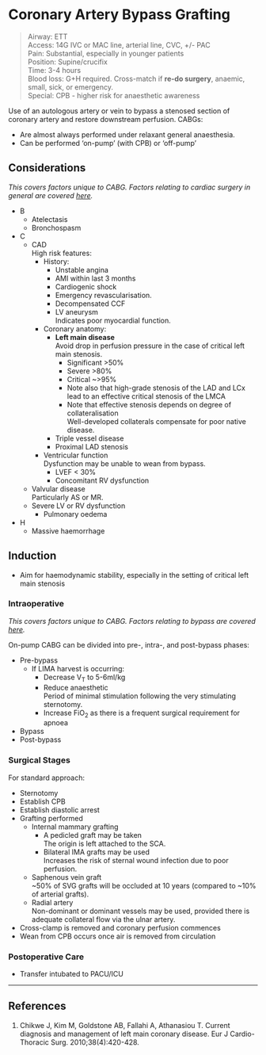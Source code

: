 # Coronary Artery Bypass Grafting


>Airway: ETT <br>
>Access: 14G IVC or MAC line, arterial line, CVC, +/- PAC <br>
>Pain: Substantial, especially in younger patients<br>
>Position: Supine/crucifix <br>
>Time: 3-4 hours  <br>
>Blood loss: G+H required. Cross-match if **re-do surgery**, anaemic, small, sick, or emergency. <br>
>Special: CPB - higher risk for anaesthetic awareness  

Use of an autologous artery or vein to bypass a stenosed section of coronary artery and restore downstream perfusion. CABGs:

* Are almost always performed under relaxant general anaesthesia.
* Can be performed 'on-pump' (with CPB) or 'off-pump'

## Considerations

*This covers factors unique to CABG. Factors relating to cardiac surgery in general are covered [here](/anaesthesia/cardiac/cardiac-principles.md#id).*

* B
	* Atelectasis
	* Bronchospasm
* C
	* CAD  
	High risk features:
		* History:
			* Unstable angina
			* AMI within last 3 months
			* Cardiogenic shock
			* Emergency revascularisation.
			* Decompensated CCF
			* LV aneurysm  
			Indicates poor myocardial function.
		* Coronary anatomy:
			* **Left main disease**  
			Avoid drop in perfusion pressure in the case of critical left main stenosis.
				* Significant >50%
				* Severe >80%
				* Critical ~>95%
				* Note also that high-grade stenosis of the LAD and LCx lead to an effective critical stenosis of the LMCA
				* Note that effective stenosis depends on degree of collateralisation   
				Well-developed collaterals compensate for poor native disease.
			* Triple vessel disease
			* Proximal LAD stenosis
		* Ventricular function  
		Dysfunction may be unable to wean from bypass.
			* LVEF < 30%  
			* Concomitant RV dysfunction
	* Valvular disease  
	Particularly AS or MR.
	* Severe LV or RV dysfunction
		* Pulmonary oedema

* H
	* Massive haemorrhage


## Induction

* Aim for haemodynamic stability, especially in the setting of critical left main stenosis

### Intraoperative

*This covers factors unique to CABG. Factors relating to bypass are covered [here](/anaesthesia/cardiac/cpb.md#id).*

On-pump CABG can be divided into pre-, intra-, and post-bypass phases:

* Pre-bypass
	* If LIMA harvest is occurring:
		* Decrease V<sub>T</sub> to 5-6ml/kg
		* Reduce anaesthetic  
		Period of minimal stimulation following the very stimulating sternotomy.
		* Increase FiO<sub>2</sub> as there is a frequent surgical requirement for apnoea
* Bypass
* Post-bypass


### Surgical Stages

For standard approach:

* Sternotomy
* Establish CPB
* Establish diastolic arrest
* Grafting performed
	* Internal mammary grafting
		* A pedicled graft may be taken  
		The origin is left attached to the SCA.
		* Bilateral IMA grafts may be used  
		Increases the risk of sternal wound infection due to poor perfusion.
	* Saphenous vein graft  
	~50% of SVG grafts will be occluded at 10 years (compared to ~10% of arterial grafts).
	* Radial artery  
	Non-dominant or dominant vessels may be used, provided there is adequate collateral flow via the ulnar artery.
* Cross-clamp is removed and coronary perfusion commences
* Wean from CPB occurs once air is removed from circulation


### Postoperative Care

* Transfer intubated to PACU/ICU



---

## References

1. Chikwe J, Kim M, Goldstone AB, Fallahi A, Athanasiou T. Current diagnosis and management of left main coronary disease. Eur J Cardio-Thoracic Surg. 2010;38(4):420-428.